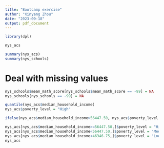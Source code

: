 ```yaml
---
title: "Bootcamp exercise"
author: "Xinyang Zhou"
date: "2023-09-18"
output: pdf_document
---
```


```r
library(dpl)
```

```r
nys_acs
```

```r
summary(nys_acs)
summary(nys_schools)
```

# Deal with missing values

```r
nys_schools$mean_math_score[nys_schools$mean_math_score == -99] = NA
nys_schools[nys_schools == -99] = NA
```

```r
quantile(nys_acs$median_household_income)
nys_acs$poverty_level = "High"

ifelse(nys_acs$median_household_income>56447.50, nys_acs$poverty_level == "High", ifelse(nys_acs$median_household_income<46346.75, nys_acs$poverty_level == "Low", nys_acs$poverty_level == "Medium"))
```


```r
nys_acs[nys_acs$median_household_income>=56447.50,]$poverty_level = "High"
nys_acs[nys_acs$median_household_income<56447.50,]$poverty_level = "Medium"
nys_acs[nys_acs$median_household_income<46346.75,]$poverty_level = "Low"
nys_acs
```



